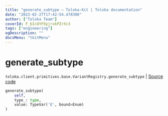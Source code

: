 ```yaml
---
title: "generate_subtype — Toloka-Kit | Toloka documentation"
date: "2023-02-27T17:42:54.478300"
author: ["Toloka Team"]
coverId: F_bIcOYF9yjrxkPZrXc3
tags: ["engineering"]
ogDescription: ""
docsMenu: "tkitMenu"
---
```


# generate_subtype
`toloka.client.primitives.base.VariantRegistry.generate_subtype` | [Source code](https://github.com/Toloka/toloka-kit/blob/v1.1.4/src/client/primitives/base.py#L58)

```python
generate_subtype(
    self,
    type_: type,
    value: TypeVar('E', bound=Enum)
)
```